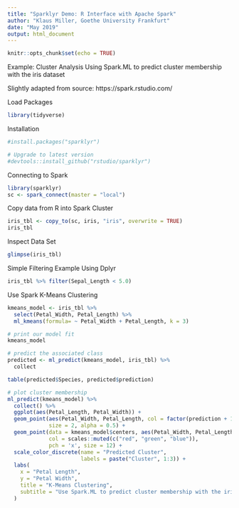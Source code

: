 ```yaml
---
title: "Sparklyr Demo: R Interface with Apache Spark"
author: "Klaus Miller, Goethe University Frankfurt"
date: "May 2019"
output: html_document
---
```


```r
knitr::opts_chunk$set(echo = TRUE)
```
Example: Cluster Analysis
Using Spark.ML to predict cluster membership with the iris dataset

Slightly adapted from source: https://spark.rstudio.com/


Load Packages

```r

library(tidyverse)

```



Installation

```r

#install.packages("sparklyr")

# Upgrade to latest version
#devtools::install_github("rstudio/sparklyr")

```
Connecting to Spark

```r

library(sparklyr)
sc <- spark_connect(master = "local")

```

Copy data from R into Spark Cluster

```r

iris_tbl <- copy_to(sc, iris, "iris", overwrite = TRUE)
iris_tbl

```

Inspect Data Set

```r

glimpse(iris_tbl)

```

Simple Filtering Example Using Dplyr

```r

iris_tbl %>% filter(Sepal_Length < 5.0)

```

Use Spark K-Means Clustering

```r

kmeans_model <- iris_tbl %>%
  select(Petal_Width, Petal_Length) %>%
  ml_kmeans(formula= ~ Petal_Width + Petal_Length, k = 3)

# print our model fit
kmeans_model

```
```r
# predict the associated class
predicted <- ml_predict(kmeans_model, iris_tbl) %>%
  collect

table(predicted$Species, predicted$prediction)
```


```r
# plot cluster membership
ml_predict(kmeans_model) %>%
  collect() %>%
  ggplot(aes(Petal_Length, Petal_Width)) +
  geom_point(aes(Petal_Width, Petal_Length, col = factor(prediction + 1)),
             size = 2, alpha = 0.5) + 
  geom_point(data = kmeans_model$centers, aes(Petal_Width, Petal_Length),
             col = scales::muted(c("red", "green", "blue")),
             pch = 'x', size = 12) +
  scale_color_discrete(name = "Predicted Cluster",
                       labels = paste("Cluster", 1:3)) +
  labs(
    x = "Petal Length",
    y = "Petal Width",
    title = "K-Means Clustering",
    subtitle = "Use Spark.ML to predict cluster membership with the iris dataset."
  )
```

